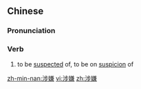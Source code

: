 ==Chinese==
{{zh-forms}}

===Pronunciation===
{{zh-pron
|m=shèxián
|c=sip3 jim4
|mn=sia̍p-hiâm
|cat=v
}}

===Verb===
{{zh-verb}}
# to be [[suspect]]ed of, to be on [[suspicion]] of

[[zh-min-nan:涉嫌]]
[[vi:涉嫌]]
[[zh:涉嫌]]